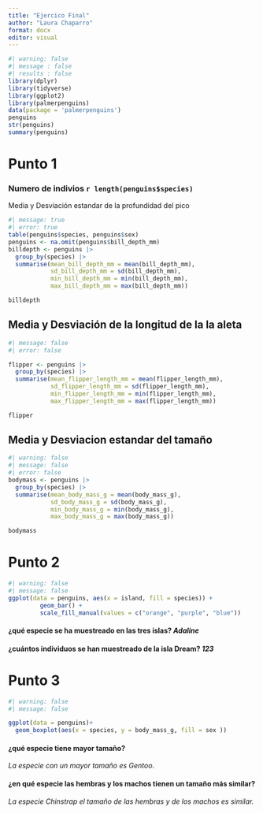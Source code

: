 ```yaml
---
title: "Ejercico Final"
author: "Laura Chaparro"
format: docx
editor: visual
---
```



```r
#| warning: false
#| message : false
#| results : false
library(dplyr)
library(tidyverse)
library(ggplot2)
library(palmerpenguins)
data(package = 'palmerpenguins')
penguins
str(penguins)
summary(penguins)

```

# Punto 1

### Numero de indivios `r length(penguins$species)`

Media y Desviación estandar de la profundidad del pico

```r
#| message: true
#| error: true
table(penguins$species, penguins$sex)
penguins <- na.omit(penguins$bill_depth_mm)
billdepth <- penguins |>
  group_by(species) |>
  summarise(mean_bill_depth_mm = mean(bill_depth_mm),
            sd_bill_depth_mm = sd(bill_depth_mm),
            min_bill_depth_mm = min(bill_depth_mm),
            max_bill_depth_mm = max(bill_depth_mm))

billdepth

```

## Media y Desviación de la longitud de la la aleta

```r
#| message: false
#| error: false

flipper <- penguins |>
  group_by(species) |>
  summarise(mean_flipper_length_mm = mean(flipper_length_mm),
            sd_flipper_length_mm = sd(flipper_length_mm), 
            min_flipper_length_mm = min(flipper_length_mm),
            max_flipper_length_mm = max(flipper_length_mm))

flipper

```

## Media y Desviacion estandar del tamaño

```r
#| warning: false
#| message: false
#| error: false
bodymass <- penguins |>
  group_by(species) |>
  summarise(mean_body_mass_g = mean(body_mass_g),
            sd_body_mass_g = sd(body_mass_g),
            min_body_mass_g = min(body_mass_g),
            max_body_mass_g = max(body_mass_g))

bodymass

```

# Punto 2

```r
#| warning: false
#| message: false
ggplot(data = penguins, aes(x = island, fill = species)) +
         geom_bar() + 
         scale_fill_manual(values = c("orange", "purple", "blue"))
```

#### ¿qué especie se ha muestreado en las tres islas? ***Adaline***

#### ¿cuántos individuos se han muestreado de la isla Dream? ***123***

# Punto 3

```r
#| warning: false
#| message: false

ggplot(data = penguins)+
  geom_boxplot(aes(x = species, y = body_mass_g, fill = sex ))

```

#### ¿qué especie tiene mayor tamaño?

*La especie con un mayor tamaño es Gentoo*.

#### **¿en qué especie las hembras y los machos tienen un tamaño más similar?**

*La especie Chinstrap el tamaño de las hembras y de los machos es similar.*

